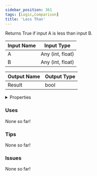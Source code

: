 ```yaml
---
sidebar_position: 361
tags: [Logic,Comparison]
title: 'Less Than'
---
```


Returns True if input A is less than input B.



<IChip uuid="a05cd0de-609a-4d92-93ad-65b635306233"/>

| Input Name | Input Type |
|-----------|-----------|
| A | Any (int, float) |
| B | Any (int, float) |

| Output Name | Output Type |
|-----------|-----------|
| Result | bool |


<details>
  <summary>Properties</summary>
  <div>
    <div>
    <table>
      <thead>
        <tr>
          <th>Is beta required?</th>
          <th>No</th>
        </tr>
        <tr>
          <th>Is this chip a trolling risk?</th>
          <th>No</th>
        </tr>
        <tr>
          <th>Is this chip a role assignment risk?</th>
          <th>No</th>
        </tr>
        <tr>
          <th>Chip UUID</th>
          <th>a05cd0de-609a-4d92-93ad-65b635306233</th>
        </tr>
        <tr>
          <th>Room availability</th>
          <th>Available everywhere</th>
        </tr>
      </thead>
    </table>
    </div>
  </div>
</details>

### Uses

None so far!

### Tips

None so far!

### Issues

None so far!